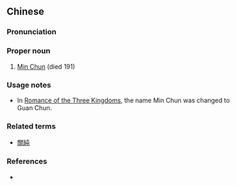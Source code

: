 {{also|闵纯}}
==Chinese==
{{zh-forms|s=闵纯}}

===Pronunciation===
{{zh-pron
|m=Mǐn Chún
|cat=pn
}}

===Proper noun===
{{zh-proper noun}}

# [[w:Min Chun|Min Chun]] (died 191)

===Usage notes===
* In [[w:Romance of the Three Kingdoms|Romance of the Three Kingdoms]], the name Min Chun was changed to Guan Chun.

===Related terms===
* [[關純]]

===References===
* {{pedialite|閔純|lang=zh}}